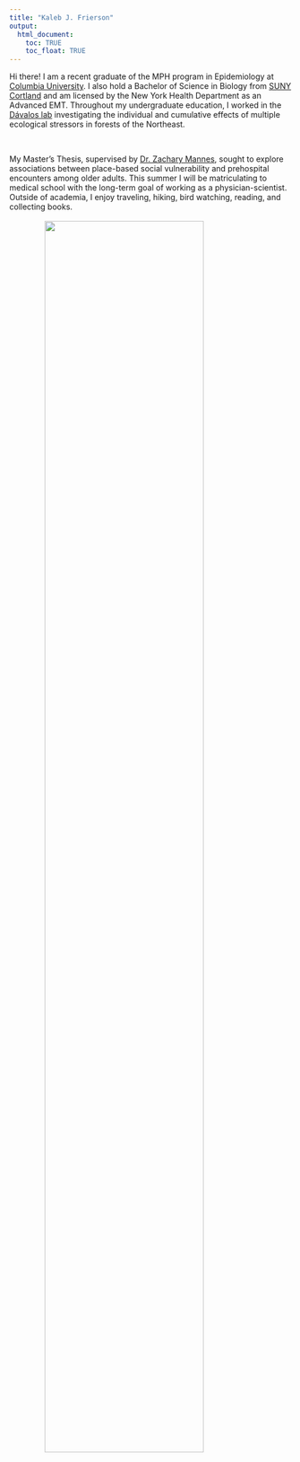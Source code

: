 ```yaml
---
title: "Kaleb J. Frierson" 
output:
  html_document: 
    toc: TRUE
    toc_float: TRUE
---
```


Hi there! I am a recent graduate of the MPH program in Epidemiology at [Columbia University](https://www.publichealth.columbia.edu/academics/departments/epidemiology). I also hold a Bachelor of Science in Biology from [SUNY Cortland](https://www2.cortland.edu/departments/biology/) and am licensed by the New York Health Department as an Advanced EMT. Throughout my undergraduate education, I worked in the [Dávalos lab](https://www2.cortland.edu/departments/biology/faculty/davalos.dot) investigating the individual and cumulative effects of multiple ecological stressors in forests of the Northeast. 

<br>

My Master's Thesis, supervised by [Dr. Zachary Mannes](https://www.publichealth.columbia.edu/profile/zachary-l-mannes-phd#:~:text=Zachary%20Mannes%20is%20an%20Assistant,the%20Yale%20School%20of%20Medicine.), sought to explore associations between place-based social vulnerability and prehospital encounters among older adults. This summer I will be matriculating to medical school with the long-term goal of working as a physician-scientist. Outside of academia, I enjoy traveling, hiking, bird watching, reading, and collecting books. 
<br>
<br>
<img src="images/638837704494248873.jpeg" style="width:75%; display: block; margin-left: auto; margin-right: auto;">
<br>
<br>
